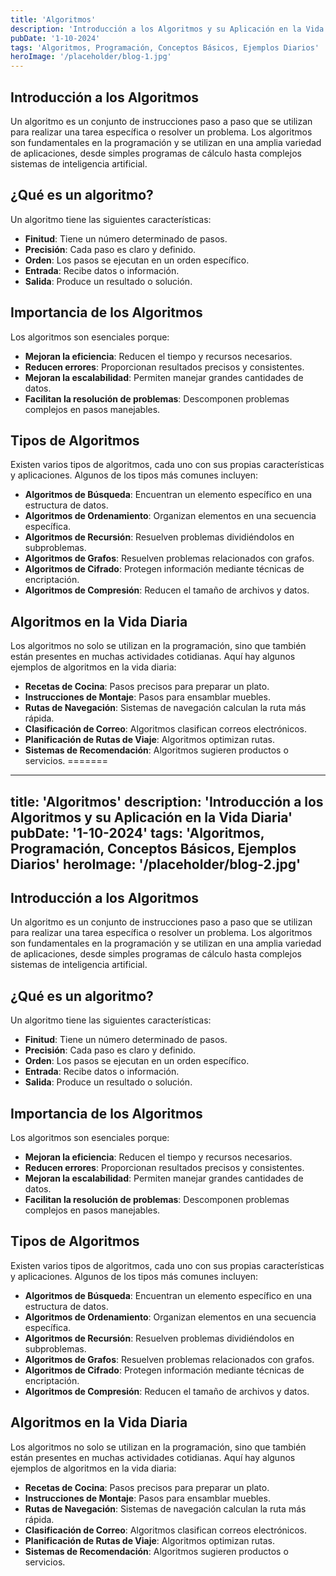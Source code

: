 ---
title: 'Algoritmos'
description: 'Introducción a los Algoritmos y su Aplicación en la Vida Diaria'
pubDate: '1-10-2024'
tags: 'Algoritmos, Programación, Conceptos Básicos, Ejemplos Diarios'
heroImage: '/placeholder/blog-1.jpg'
---

## Introducción a los Algoritmos

Un algoritmo es un conjunto de instrucciones paso a paso que se utilizan para realizar una tarea específica o resolver un problema. Los algoritmos son fundamentales en la programación y se utilizan en una amplia variedad de aplicaciones, desde simples programas de cálculo hasta complejos sistemas de inteligencia artificial.

## ¿Qué es un algoritmo?

Un algoritmo tiene las siguientes características:

- **Finitud**: Tiene un número determinado de pasos.
- **Precisión**: Cada paso es claro y definido.
- **Orden**: Los pasos se ejecutan en un orden específico.
- **Entrada**: Recibe datos o información.
- **Salida**: Produce un resultado o solución.

## Importancia de los Algoritmos

Los algoritmos son esenciales porque:

- **Mejoran la eficiencia**: Reducen el tiempo y recursos necesarios.
- **Reducen errores**: Proporcionan resultados precisos y consistentes.
- **Mejoran la escalabilidad**: Permiten manejar grandes cantidades de datos.
- **Facilitan la resolución de problemas**: Descomponen problemas complejos en pasos manejables.

## Tipos de Algoritmos

Existen varios tipos de algoritmos, cada uno con sus propias características y aplicaciones. Algunos de los tipos más comunes incluyen:

- **Algoritmos de Búsqueda**: Encuentran un elemento específico en una estructura de datos.
- **Algoritmos de Ordenamiento**: Organizan elementos en una secuencia específica.
- **Algoritmos de Recursión**: Resuelven problemas dividiéndolos en subproblemas.
- **Algoritmos de Grafos**: Resuelven problemas relacionados con grafos.
- **Algoritmos de Cifrado**: Protegen información mediante técnicas de encriptación.
- **Algoritmos de Compresión**: Reducen el tamaño de archivos y datos.

## Algoritmos en la Vida Diaria

Los algoritmos no solo se utilizan en la programación, sino que también están presentes en muchas actividades cotidianas. Aquí hay algunos ejemplos de algoritmos en la vida diaria:

- **Recetas de Cocina**: Pasos precisos para preparar un plato.
- **Instrucciones de Montaje**: Pasos para ensamblar muebles.
- **Rutas de Navegación**: Sistemas de navegación calculan la ruta más rápida.
- **Clasificación de Correo**: Algoritmos clasifican correos electrónicos.
- **Planificación de Rutas de Viaje**: Algoritmos optimizan rutas.
- **Sistemas de Recomendación**: Algoritmos sugieren productos o servicios.
=======
---
title: 'Algoritmos'
description: 'Introducción a los Algoritmos y su Aplicación en la Vida Diaria'
pubDate: '1-10-2024'
tags: 'Algoritmos, Programación, Conceptos Básicos, Ejemplos Diarios'
heroImage: '/placeholder/blog-2.jpg'
---

## Introducción a los Algoritmos

Un algoritmo es un conjunto de instrucciones paso a paso que se utilizan para realizar una tarea específica o resolver un problema. Los algoritmos son fundamentales en la programación y se utilizan en una amplia variedad de aplicaciones, desde simples programas de cálculo hasta complejos sistemas de inteligencia artificial.

## ¿Qué es un algoritmo?

Un algoritmo tiene las siguientes características:

- **Finitud**: Tiene un número determinado de pasos.
- **Precisión**: Cada paso es claro y definido.
- **Orden**: Los pasos se ejecutan en un orden específico.
- **Entrada**: Recibe datos o información.
- **Salida**: Produce un resultado o solución.

## Importancia de los Algoritmos

Los algoritmos son esenciales porque:

- **Mejoran la eficiencia**: Reducen el tiempo y recursos necesarios.
- **Reducen errores**: Proporcionan resultados precisos y consistentes.
- **Mejoran la escalabilidad**: Permiten manejar grandes cantidades de datos.
- **Facilitan la resolución de problemas**: Descomponen problemas complejos en pasos manejables.

## Tipos de Algoritmos

Existen varios tipos de algoritmos, cada uno con sus propias características y aplicaciones. Algunos de los tipos más comunes incluyen:

- **Algoritmos de Búsqueda**: Encuentran un elemento específico en una estructura de datos.
- **Algoritmos de Ordenamiento**: Organizan elementos en una secuencia específica.
- **Algoritmos de Recursión**: Resuelven problemas dividiéndolos en subproblemas.
- **Algoritmos de Grafos**: Resuelven problemas relacionados con grafos.
- **Algoritmos de Cifrado**: Protegen información mediante técnicas de encriptación.
- **Algoritmos de Compresión**: Reducen el tamaño de archivos y datos.

## Algoritmos en la Vida Diaria

Los algoritmos no solo se utilizan en la programación, sino que también están presentes en muchas actividades cotidianas. Aquí hay algunos ejemplos de algoritmos en la vida diaria:

- **Recetas de Cocina**: Pasos precisos para preparar un plato.
- **Instrucciones de Montaje**: Pasos para ensamblar muebles.
- **Rutas de Navegación**: Sistemas de navegación calculan la ruta más rápida.
- **Clasificación de Correo**: Algoritmos clasifican correos electrónicos.
- **Planificación de Rutas de Viaje**: Algoritmos optimizan rutas.
- **Sistemas de Recomendación**: Algoritmos sugieren productos o servicios.

